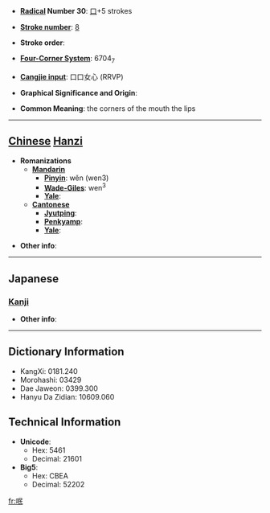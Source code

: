 * '''[[Wiktionary:Chinese radical index| Radical]] Number 30''': [[Wiktionary:Chinese radical index 口|口]]+5 strokes

* '''[[Wiktionary:Chinese total strokes index|Stroke number]]''': [[Wiktionary:Chinese total strokes index 8|8]]

* '''Stroke order''': 

* '''[[Wiktionary:Chinese four corner index|Four-Corner System]]''': 6704<sub>7</sub>

* '''[[Wiktionary:Chinese Cangjie index|Cangjie input]]''': 口口女心 (RRVP)

* '''Graphical Significance and Origin''': 

* '''Common Meaning''': the corners of the mouth the lips

----

== [[Chinese]] [[Hanzi]] ==

* '''Romanizations'''
** '''[[Mandarin]]'''
*** '''[[Pinyin]]''': wěn (wen3)
*** '''[[Wade-Giles]]''': wen<sup>3</sup>
*** '''[[Yale]]''': 
** '''[[Cantonese]]'''
*** '''[[Jyutping]]''':
*** '''[[Penkyamp]]''': 
*** '''[[Yale]]''': 

* '''Other info''': 

----

==Japanese==
===[[Kanji]]===
{{kanji|on readings=[[ぶん]] (bun), [[もん]] (mon)
|kun readings=[[くちばた]] (kuchibata)
}}

* '''Other info''':  

----

== Dictionary Information ==

* KangXi: 0181.240
* Morohashi: 03429
* Dae Jaweon: 0399.300
* Hanyu Da Zidian: 10609.060

== Technical Information ==

* '''Unicode''':
** Hex: 5461
** Decimal: 21601
* '''Big5''':
** Hex: CBEA
** Decimal: 52202

[[fr:呡]]